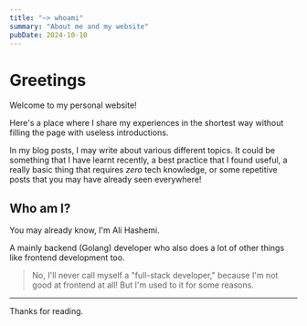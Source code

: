 ```yaml
---
title: "~> whoami"
summary: "About me and my website"
pubDate: 2024-10-10
---
```


# Greetings

Welcome to my personal website!

Here's a place where I share my experiences in the shortest way without filling the page with useless introductions.

In my blog posts, I may write about various different topics. It could be something that I have learnt recently, a best practice that I found useful, a really basic thing that requires _zero_ tech knowledge, or some repetitive posts that you may have already seen everywhere!

## Who am I?

You may already know, I'm Ali Hashemi.

A mainly backend (Golang) developer who also does a lot of other things like frontend development too.

> No, I'll never call myself a "full-stack developer," because I'm not good at frontend at all! But I'm used to it for some reasons.

---

Thanks for reading.

